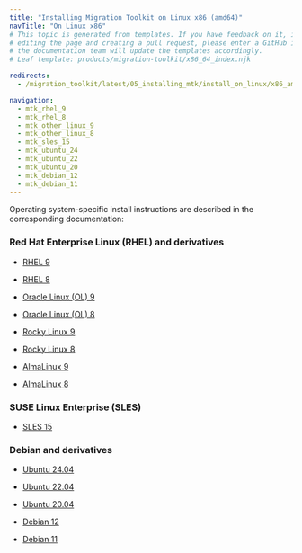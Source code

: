 ```yaml
---
title: "Installing Migration Toolkit on Linux x86 (amd64)"
navTitle: "On Linux x86"
# This topic is generated from templates. If you have feedback on it, instead of
# editing the page and creating a pull request, please enter a GitHub issue and
# the documentation team will update the templates accordingly.
# Leaf template: products/migration-toolkit/x86_64_index.njk

redirects:
  - /migration_toolkit/latest/05_installing_mtk/install_on_linux/x86_amd64/

navigation:
  - mtk_rhel_9
  - mtk_rhel_8
  - mtk_other_linux_9
  - mtk_other_linux_8
  - mtk_sles_15
  - mtk_ubuntu_24
  - mtk_ubuntu_22
  - mtk_ubuntu_20
  - mtk_debian_12
  - mtk_debian_11
---
```


Operating system-specific install instructions are described in the corresponding documentation:

### Red Hat Enterprise Linux (RHEL) and derivatives

- [RHEL 9](mtk_rhel_9)

- [RHEL 8](mtk_rhel_8)

- [Oracle Linux (OL) 9](mtk_rhel_9)

- [Oracle Linux (OL) 8](mtk_rhel_8)

- [Rocky Linux 9](mtk_other_linux_9)

- [Rocky Linux 8](mtk_other_linux_8)

- [AlmaLinux 9](mtk_other_linux_9)

- [AlmaLinux 8](mtk_other_linux_8)

### SUSE Linux Enterprise (SLES)

- [SLES 15](mtk_sles_15)

### Debian and derivatives

- [Ubuntu 24.04](mtk_ubuntu_24)

- [Ubuntu 22.04](mtk_ubuntu_22)

- [Ubuntu 20.04](mtk_ubuntu_20)

- [Debian 12](mtk_debian_12)

- [Debian 11](mtk_debian_11)
